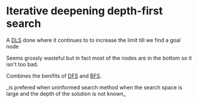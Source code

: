 = Iterative deepening depth-first search =

A [[DLS]] done where it continues to to increase the limit till we find a goal node

Seems grossly wasteful but in fact most of the nodes are in the bottom so it isn't too bad.

Combines the benifits of [[DFS]] and [[BFS]].

_is prefered when uninformed search method when the search space is large and the depth of the solution is not known_


